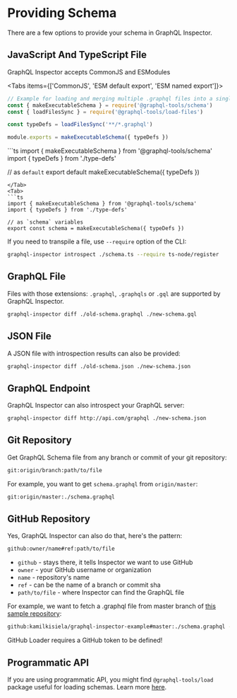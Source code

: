 
# Providing Schema

There are a few options to provide your schema in GraphQL Inspector.

## JavaScript And TypeScript File

GraphQL Inspector accepts CommonJS and ESModules

<Tabs items={['CommonJS', 'ESM default export', 'ESM named export']}>
<Tab>
```js
// Example for loading and merging multiple .graphql files into a single schema
const { makeExecutableSchema } = require('@graphql-tools/schema')
const { loadFilesSync } = require('@graphql-tools/load-files')

const typeDefs = loadFilesSync('**/*.graphql')

module.exports = makeExecutableSchema({ typeDefs })
```
</Tab>
<Tab>
```ts
import { makeExecutableSchema } from '@graphql-tools/schema'
import { typeDefs } from './type-defs'

// as `default`
export default makeExecutableSchema({ typeDefs })
```
</Tab>
<Tab>
```ts
import { makeExecutableSchema } from '@graphql-tools/schema'
import { typeDefs } from './type-defs'

// as `schema` variables
export const schema = makeExecutableSchema({ typeDefs })
```
</Tab>
</Tabs>

If you need to transpile a file, use `--require` option of the CLI:
```sh /--require/
graphql-inspector introspect ./schema.ts --require ts-node/register
```
## GraphQL File

Files with those extensions: `.graphql`, `.graphqls` or `.gql` are supported by GraphQL Inspector.
```sh
graphql-inspector diff ./old-schema.graphql ./new-schema.gql
```
## JSON File

A JSON file with introspection results can also be provided:

```sh
graphql-inspector diff ./old-schema.json ./new-schema.json
```
## GraphQL Endpoint

GraphQL Inspector can also introspect your GraphQL server:
```sh
graphql-inspector diff http://api.com/graphql ./new-schema.json
```
## Git Repository

Get GraphQL Schema file from any branch or commit of your git repository:
```sh
git:origin/branch:path/to/file
```
For example, you want to get `schema.graphql` from `origin/master`:
```sh
git:origin/master:./schema.graphql
```
## GitHub Repository

Yes, GraphQL Inspector can also do that, here's the pattern:
```sh
github:owner/name#ref:path/to/file
```
- `github` - stays there, it tells Inspector we want to use GitHub
- `owner` - your GitHub username or organization
- `name` - repository's name
- `ref` - can be the name of a branch or commit sha
- `path/to/file` - where Inspector can find the GraphQL file

For example, we want to fetch a .graphql file from master branch of [this sample repository](https://github.com/kamilkisiela/graphql-inspector-example/blob/master/schema.graphql):
```sh
github:kamilkisiela/graphql-inspector-example#master:./schema.graphql --token 'github-token-here'
```
<Callout type="warning" emoji='⚠️'>
GitHub Loader requires a GitHub token to be defined!
</Callout>

## Programmatic API

If you are using programmatic API, you might find `@graphql-tools/load` package useful for loading schemas. Learn more [here](https://graphql-tools.com/docs/schema-loading).
